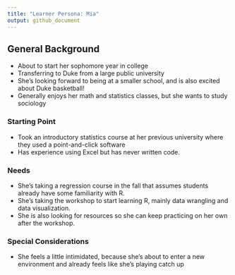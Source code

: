 ```yaml
---
title: "Learner Persona: Mia"
output: github_document
---
```



## General Background
- About to start her sophomore year in college
- Transferring to Duke from a large public university
- She's looking forward to being at a smaller school, and is also excited about Duke basketball! 
- Generally enjoys her math and statistics classes, but she wants to study sociology

### Starting Point
- Took an introductory statistics course at her previous university where they used a point-and-click software 
- Has experience using Excel but has never written code.

### Needs 
- She's taking a regression course in the fall that assumes students already have some familiarity with R. 
- She's taking the workshop to start learning R, mainly data wrangling and data visualization. 
- She is also looking for resources so she can keep practicing on her own after the workshop. 

### Special Considerations 
- She feels a little intimidated, because she's about to enter a new environment and already feels like she's playing catch up
